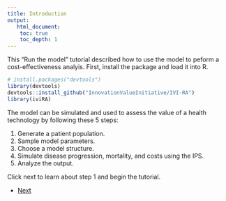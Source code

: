 ```yaml
---
title: Introduction
output: 
   html_document:
    toc: true
    toc_depth: 1
--- 
```


This "Run the model" tutorial described how to use the model to peform a cost-effectiveness analyis. First, install the package and load it into R.

```r
# install.packages("devtools")
library(devtools)
devtools::install_github("InnovationValueInitiative/IVI-RA")
library(iviRA)
```
The model can be simulated and used to assess the value of a health technology by following these 5 steps:

1. Generate a patient population.
2. Sample model parameters.
3. Choose a model structure.
4. Simulate disease progression, mortality, and costs using the IPS.
5. Analyze the output. 

Click next to learn about step 1 and begin the tutorial.  

<div>
<ul class="pager">
  <li class="next"><a href="02-population.html">Next</a></li>
</ul>
</div>